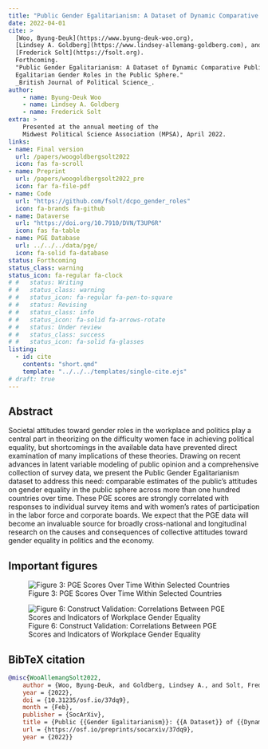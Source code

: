 ```yaml
---
title: "Public Gender Egalitarianism: A Dataset of Dynamic Comparative Public Opinion Toward Egalitarian Gender Roles in the Public Sphere"
date: 2022-04-01
cite: >
  [Woo, Byung-Deuk](https://www.byung-deuk-woo.org),
  [Lindsey A. Goldberg](https://www.lindsey-allemang-goldberg.com), and
  [Frederick Solt](https://fsolt.org). 
  Forthcoming.
  "Public Gender Egalitarianism: A Dataset of Dynamic Comparative Public Opinion Toward
  Egalitarian Gender Roles in the Public Sphere." 
  _British Journal of Political Science_.
author:
    - name: Byung-Deuk Woo
    - name: Lindsey A. Goldberg
    - name: Frederick Solt
extra: >
    Presented at the annual meeting of the 
    Midwest Political Science Association (MPSA), April 2022.
links:
- name: Final version
  url: /papers/woogoldbergsolt2022
  icon: fas fa-scroll
- name: Preprint
  url: /papers/woogoldbergsolt2022_pre
  icon: far fa-file-pdf
- name: Code
  url: "https://github.com/fsolt/dcpo_gender_roles"
  icon: fa-brands fa-github
- name: Dataverse
  url: "https://doi.org/10.7910/DVN/T3UP6R"
  icon: fas fa-table
- name: PGE Database
  url: ../../../data/pge/
  icon: fa-solid fa-database
status: Forthcoming
status_class: warning
status_icon: fa-regular fa-clock
# #   status: Writing
# #   status_class: warning
# #   status_icon: fa-regular fa-pen-to-square
# #   status: Revising
# #   status_class: info
# #   status_icon: fa-solid fa-arrows-rotate
# #   status: Under review
# #   status_class: success
# #   status_icon: fa-solid fa-glasses
listing:
  - id: cite
    contents: "short.qmd"
    template: "../../../templates/single-cite.ejs"
# draft: true
---
```


:::{#cite}
:::


## Abstract

Societal attitudes toward gender roles in the workplace and politics play a central part in theorizing on the difficulty women face in achieving political equality, but shortcomings in the available data have prevented direct examination of many implications of these theories. Drawing on recent advances in latent variable modeling of public opinion and a comprehensive collection of survey data, we present the Public Gender Egalitarianism dataset to address this need: comparable estimates of the public's attitudes on gender equality in the public sphere across more than one hundred countries over time. These PGE scores are strongly correlated with responses to individual survey items and with women's rates of participation in the labor force and corporate boards. We expect that the PGE data will become an invaluable source for broadly cross-national and longitudinal research on the causes and consequences of collective attitudes toward gender equality in politics and the economy.

## Important figures

![Figure 3: PGE Scores Over Time Within Selected Countries](pge_fig3.png){.preview-image}

![Figure 6: Construct Validation: Correlations Between PGE Scores and Indicators of Workplace Gender Equality](pge_fig6.png)

## BibTeX citation

```bibtex
@misc{WooAllemangSolt2022,
	author = {Woo, Byung-Deuk, and Goldberg, Lindsey A., and Solt, Frederick},
    year = {2022},
	doi = {10.31235/osf.io/37dq9},
	month = {Feb},
	publisher = {SocArXiv},
	title = {Public {{Gender Egalitarianism}}: {{A Dataset}} of {{Dynamic Comparative Public Opinion Toward Egalitarian Gender Roles}} in the {{Public Sphere}}},
	url = {https://osf.io/preprints/socarxiv/37dq9},
	year = {2022}}
```

